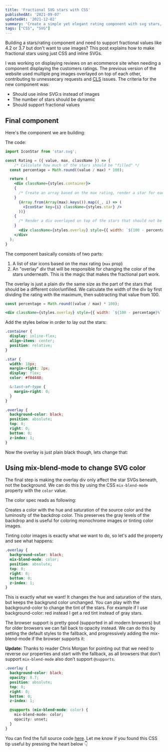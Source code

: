 ```yaml
---
title: 'Fractional SVG stars with CSS'
publishedAt: '2021-09-07'
updatedAt: '2021-12-02'
summary: 'Create a simple yet elegant rating component with svg stars, with support for fractional values'
tags: ["CSS", "SVG"]
---
```


Building a stars/rating component and need to support fractional values like 4.2 or 3.7 but don't want to use images? This post explains how to make fractional stars using just CSS and inline SVGs.


I was working on displaying reviews on an ecommerce site when needing a component displaying the customers ratings. The previous version of the website used multiple png images overlayed on top of each other, contributing to unnessecary requests and [CLS](https://web.dev/cls/) issues. The criteria for the new component was:

- Should use inline SVG:s instead of images
- The number of stars should be dynamic
- Should support fractional values

## Final component

Here's the component we are building:

<Rating />

The code:

```jsx
import IconStar from 'star.svg';

const Rating = ({ value, max, className }) => {
	/* Calculate how much of the stars should be "filled" */
  const percentage = Math.round((value / max) * 100);

  return (
    <div className={styles.container}>
    {
      /* Create an array based on the max rating, render a star for each */
    }
      {Array.from(Array(max).keys()).map((_, i) => (
        <IconStar key={i} className={styles.star} />
      ))}
    {
      /* Render a div overlayed on top of the stars that should not be not filled */
    }
      <div className={styles.overlay} style={{ width: `${100 - percentage}%` }} />
    </div>
  );
}
```

The component basically consists of two parts:

1. A list of star icons based on the max rating (`max` prop)
2. An "overlay" div that will be responsible for changing the color of the stars underneath. This is the magic that makes the fractional part work. 

The overlay is just a plain div the same size as the part of the stars that should be a different color/unfilled. We calculate the width of the div by first dividing the rating with the maximum, then subtracting that value from 100.

```jsx
const percentage = Math.round((value / max) * 100);

<div className={styles.overlay} style={{ width: `${100 - percentage}%` }} />
```

Add the styles below in order to lay out the stars:

```css
.container {
  display: inline-flex;
  align-items: center;
  position: relative;
}

.star {
  width: 18px;
  margin-right: 2px;
  display: flex;
  color: #f8d448;

  &:last-of-type {
    margin-right: 0;
  }
}

.overlay {
  background-color: black;
  position: absolute;
  top: 0;
  right: 0;
  bottom: 0;
  z-index: 1;
}
```

Now the overlay is just plain black though, lets change that:

## Using mix-blend-mode to change SVG color

The final step is making the overlay div only affect the star SVGs beneath, not the background. We can do this by using the CSS `mix-blend-mode` property with the `color` value.

The color spec reads as following:

<Warning type="info">Creates a color with the hue and saturation of the source color and the luminosity of the backdrop color. This preserves the gray levels of the backdrop and is useful for coloring monochrome images or tinting color images.</Warning>

Tinting color images is exactly what we want to do, so let's add the property and see what happens:

```css
.overlay {
  background-color: black;
  mix-blend-mode: color;
  position: absolute;
  top: 0;
  right: 0;
  bottom: 0;
  z-index: 1;
}
```

This is exactly what we want! It changes the hue and saturation of the stars, but keeps the backgrund color unchanged. You can play with the background-color to change the tint of the stars. For example if I use background-color: red instead I get a red tint instead of gray stars.

The browser support is pretty good (supported in all modern browsers) but for older browsers we can fall back to opacity instead. We can do this by setting the default styles to the fallback, and progressively adding the mix-blend-mode if the browser supports it:

__Update:__ Thanks to reader Chris Morgan for pointing out that we need to reverse our properties and start with the fallback, as all browsers that don’t support `mix-blend-mode` also don’t support `@supports`.

```css
.overlay {
  background-color: black;
  opacity: 0.7;
  position: absolute;
  top: 0;
  right: 0;
  bottom: 0;
  z-index: 1;

  @supports (mix-blend-mode: color) {
    mix-blend-mode: color;
    opacity: unset;
  }
}
```

You can find the full source code [here](https://github.com/samuelkraft/samuelkraft-next/blob/master/components/blog/rating.tsx). Let me know if you found this CSS tip useful by pressing the heart below 👇